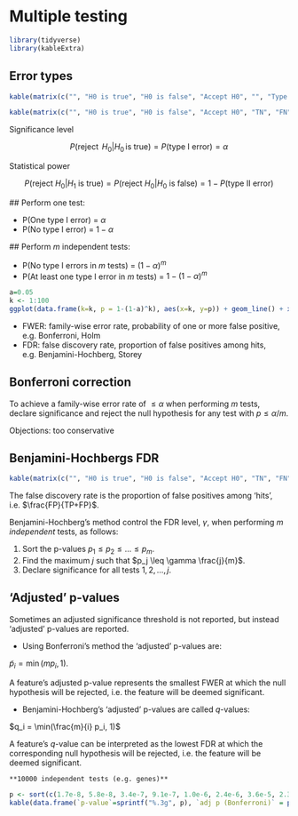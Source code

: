 # Multiple testing

```r
library(tidyverse)
library(kableExtra)
```


## Error types

```r
kable(matrix(c("", "H0 is true", "H0 is false", "Accept H0", "", "Type II error, miss", "Reject H0", "Type I error, false alarm", ""), byrow=F, ncol=3)) %>% kable_styling(font_size=14)
```

```r
kable(matrix(c("", "H0 is true", "H0 is false", "Accept H0", "TN", "FN", "Reject H0", "FP", "TP"), byrow=F, ncol=3)) %>% kable_styling(font_size=14)
```

Significance level

$$P(\mbox{reject }\,H_0 | H_0 \,\mbox{is true}) = P(\mbox{type I error}) = \alpha$$
  
  Statistical power

$$P(\mbox{reject } H_0 | H_1 \mbox{ is true}) = P(\mbox{reject } H_0 | H_0 \mbox{ is false}) = 1 - P(\mbox{type II error})$$
  
  ## Perform one test:
  
  -   P(One type I error) = $\alpha$
  -   P(No type I error) = $1 - \alpha$
  
  ## Perform $m$ independent tests:
  
  -   P(No type I errors in $m$ tests) = $(1 - \alpha)^m$
  -   P(At least one type I error in $m$ tests) = $1 - (1 - \alpha)^m$
  
  ```r
a=0.05
k <- 1:100
ggplot(data.frame(k=k, p = 1-(1-a)^k), aes(x=k, y=p)) + geom_line() + xlab("Number of tests") + ylab("P(At least one type I error)") + theme_bw() + annotate("label", x=75, y=0.2, label="alpha == 0.05", parse=TRUE)
```

-   FWER: family-wise error rate, probability of one or more false positive, e.g. Bonferroni, Holm
-   FDR: false discovery rate, proportion of false positives among hits, e.g. Benjamini-Hochberg, Storey

## Bonferroni correction

To achieve a family-wise error rate of $\leq \alpha$ when performing $m$ tests, declare significance and reject the null hypothesis for any test with $p \leq \alpha/m$.

Objections: too conservative

## Benjamini-Hochbergs FDR

```r
kable(matrix(c("", "H0 is true", "H0 is false", "Accept H0", "TN", "FN", "Reject H0", "FP", "TP"), byrow=3, ncol=3)) %>% kable_styling(font_size=14)
```

The false discovery rate is the proportion of false positives among 'hits', i.e. $\frac{FP}{TP+FP}$.

Benjamini-Hochberg's method control the FDR level, $\gamma$, when performing $m$ *independent* tests, as follows:

1.  Sort the p-values $p_1 \leq p_2 \leq \dots \leq p_m$.
2.  Find the maximum $j$ such that $p_j \leq \gamma \frac{j}{m}$.
3.  Declare significance for all tests $1, 2, \dots, j$.

## 'Adjusted' p-values

Sometimes an adjusted significance threshold is not reported, but instead 'adjusted' p-values are reported.

-   Using Bonferroni's method the 'adjusted' p-values are:
  
  $\tilde p_i = \min(m p_i, 1)$.

A feature's adjusted p-value represents the smallest FWER at which the null hypothesis will be rejected, i.e. the feature will be deemed significant.

-   Benjamini-Hochberg's 'adjusted' p-values are called $q$-values:
  
  $q_i = \min(\frac{m}{i} p_i, 1)$
  
  A feature's $q$-value can be interpreted as the lowest FDR at which the corresponding null hypothesis will be rejected, i.e. the feature will be deemed significant.

```example
**10000 independent tests (e.g. genes)**
```

```r
p <- sort(c(1.7e-8, 5.8e-8, 3.4e-7, 9.1e-7, 1.0e-6, 2.4e-6, 3.6e-5, 2.3e-5, 2.3e-4, 2.2e-4, 8.9e-3,7.3e-4, 0.0045, 0.0032, 0.0087, 0.012, 0.014, 0.045, 0.08, 0.23))
kable(data.frame(`p-value`=sprintf("%.3g", p), `adj p (Bonferroni)` = p.adjust(p, "bonferroni", 10000), `q-value (B-H)`=p.adjust(p, "BH", 10000), check.names=FALSE))
```
